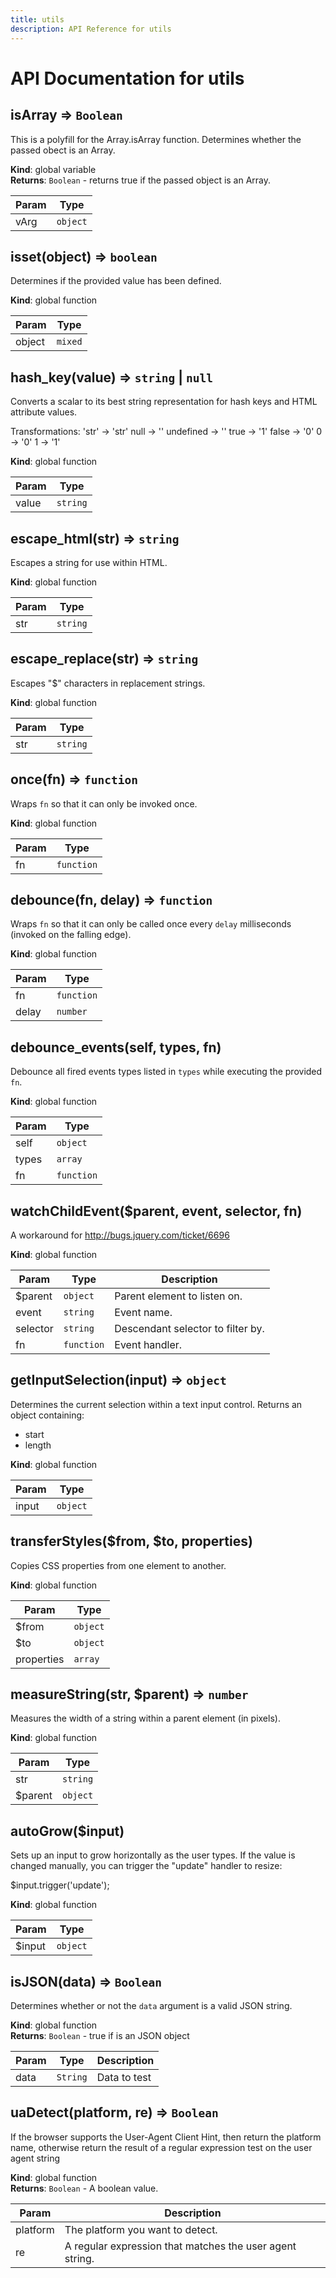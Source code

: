 ```yaml
---
title: utils
description: API Reference for utils
---
```

# API Documentation for utils
<a name="isArray"></a>

## isArray ⇒ <code>Boolean</code>
This is a polyfill for the Array.isArray function.Determines whether the passed obect is an Array.

**Kind**: global variable  
**Returns**: <code>Boolean</code> - returns true if the passed object is an Array.  

| Param | Type |
| --- | --- |
| vArg | <code>object</code> | 

<a name="isset"></a>

## isset(object) ⇒ <code>boolean</code>
Determines if the provided value has been defined.

**Kind**: global function  

| Param | Type |
| --- | --- |
| object | <code>mixed</code> | 

<a name="hash_key"></a>

## hash\_key(value) ⇒ <code>string</code> \| <code>null</code>
Converts a scalar to its best string representationfor hash keys and HTML attribute values.Transformations:  'str'     -> 'str'  null      -> ''  undefined -> ''  true      -> '1'  false     -> '0'  0         -> '0'  1         -> '1'

**Kind**: global function  

| Param | Type |
| --- | --- |
| value | <code>string</code> | 

<a name="escape_html"></a>

## escape\_html(str) ⇒ <code>string</code>
Escapes a string for use within HTML.

**Kind**: global function  

| Param | Type |
| --- | --- |
| str | <code>string</code> | 

<a name="escape_replace"></a>

## escape\_replace(str) ⇒ <code>string</code>
Escapes "$" characters in replacement strings.

**Kind**: global function  

| Param | Type |
| --- | --- |
| str | <code>string</code> | 

<a name="once"></a>

## once(fn) ⇒ <code>function</code>
Wraps `fn` so that it can only be invoked once.

**Kind**: global function  

| Param | Type |
| --- | --- |
| fn | <code>function</code> | 

<a name="debounce"></a>

## debounce(fn, delay) ⇒ <code>function</code>
Wraps `fn` so that it can only be called onceevery `delay` milliseconds (invoked on the falling edge).

**Kind**: global function  

| Param | Type |
| --- | --- |
| fn | <code>function</code> | 
| delay | <code>number</code> | 

<a name="debounce_events"></a>

## debounce\_events(self, types, fn)
Debounce all fired events types listed in `types`while executing the provided `fn`.

**Kind**: global function  

| Param | Type |
| --- | --- |
| self | <code>object</code> | 
| types | <code>array</code> | 
| fn | <code>function</code> | 

<a name="watchChildEvent"></a>

## watchChildEvent($parent, event, selector, fn)
A workaround for http://bugs.jquery.com/ticket/6696

**Kind**: global function  

| Param | Type | Description |
| --- | --- | --- |
| $parent | <code>object</code> | Parent element to listen on. |
| event | <code>string</code> | Event name. |
| selector | <code>string</code> | Descendant selector to filter by. |
| fn | <code>function</code> | Event handler. |

<a name="getInputSelection"></a>

## getInputSelection(input) ⇒ <code>object</code>
Determines the current selection within a text input control.Returns an object containing:  - start  - length

**Kind**: global function  

| Param | Type |
| --- | --- |
| input | <code>object</code> | 

<a name="transferStyles"></a>

## transferStyles($from, $to, properties)
Copies CSS properties from one element to another.

**Kind**: global function  

| Param | Type |
| --- | --- |
| $from | <code>object</code> | 
| $to | <code>object</code> | 
| properties | <code>array</code> | 

<a name="measureString"></a>

## measureString(str, $parent) ⇒ <code>number</code>
Measures the width of a string within aparent element (in pixels).

**Kind**: global function  

| Param | Type |
| --- | --- |
| str | <code>string</code> | 
| $parent | <code>object</code> | 

<a name="autoGrow"></a>

## autoGrow($input)
Sets up an input to grow horizontally as the usertypes. If the value is changed manually, you cantrigger the "update" handler to resize:$input.trigger('update');

**Kind**: global function  

| Param | Type |
| --- | --- |
| $input | <code>object</code> | 

<a name="isJSON"></a>

## isJSON(data) ⇒ <code>Boolean</code>
Determines whether or not the `data` argument is a valid JSON string.

**Kind**: global function  
**Returns**: <code>Boolean</code> - true if is an JSON object  

| Param | Type | Description |
| --- | --- | --- |
| data | <code>String</code> | Data to test |

<a name="uaDetect"></a>

## uaDetect(platform, re) ⇒ <code>Boolean</code>
If the browser supports the User-Agent Client Hint, then return the platform name, otherwise returnthe result of a regular expression test on the user agent string

**Kind**: global function  
**Returns**: <code>Boolean</code> - A boolean value.  

| Param | Description |
| --- | --- |
| platform | The platform you want to detect. |
| re | A regular expression that matches the user agent string. |


